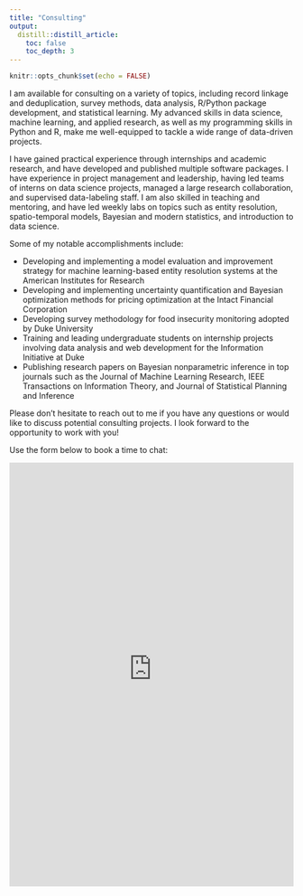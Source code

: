 ```yaml
---
title: "Consulting"
output:
  distill::distill_article:
    toc: false
    toc_depth: 3
---
```


```r
knitr::opts_chunk$set(echo = FALSE)
```


I am available for consulting on a variety of topics, including record linkage and deduplication, survey methods, data analysis, R/Python package development, and statistical learning. My advanced skills in data science, machine learning, and applied research, as well as my programming skills in Python and R, make me well-equipped to tackle a wide range of data-driven projects.

I have gained practical experience through internships and academic research, and have developed and published multiple software packages. I have experience in project management and leadership, having led teams of interns on data science projects, managed a large research collaboration, and supervised data-labeling staff. I am also skilled in teaching and mentoring, and have led weekly labs on topics such as entity resolution, spatio-temporal models, Bayesian and modern statistics, and introduction to data science.

Some of my notable accomplishments include:

- Developing and implementing a model evaluation and improvement strategy for machine learning-based entity resolution systems at the American Institutes for Research
- Developing and implementing uncertainty quantification and Bayesian optimization methods for pricing optimization at the Intact Financial Corporation
- Developing survey methodology for food insecurity monitoring adopted by Duke University
- Training and leading undergraduate students on internship projects involving data analysis and web development for the Information Initiative at Duke
- Publishing research papers on Bayesian nonparametric inference in top journals such as the Journal of Machine Learning Research, IEEE Transactions on Information Theory, and Journal of Statistical Planning and Inference

Please don't hesitate to reach out to me if you have any questions or would like to discuss potential consulting projects. I look forward to the opportunity to work with you!

Use the form below to book a time to chat:

<iframe width='100%' height='750px' src='https://olivierbinette.zohobookings.com/portal-embed#/customer/1' frameborder='0' allowfullscreen='' > </iframe>


